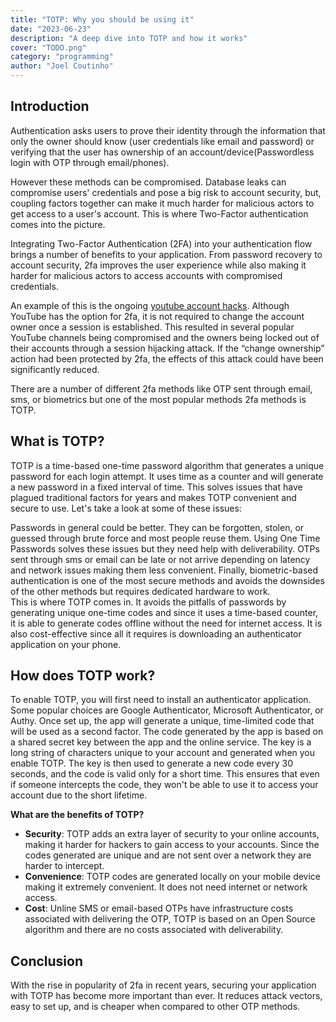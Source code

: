 ```yaml
---
title: "TOTP: Why you should be using it"
date: "2023-06-23"
description: "A deep dive into TOTP and how it works"
cover: "TODO.png"
category: "programming"
author: "Joel Coutinho"
---
```


## Introduction

Authentication asks users to prove their identity through the information that only the owner should know (user credentials like email and password) or verifying that the user has ownership of an account/device(Passwordless login with OTP through email/phones).

However these methods can be compromised. Database leaks can compromise users' credentials and pose a big risk to account security, but, coupling factors together can make it much harder for malicious actors to get access to a user's account. This is where Two-Factor authentication comes into the picture. 

Integrating Two-Factor Authentication (2FA) into your authentication flow brings a number of benefits to your application. From password recovery to account security, 2fa improves the user experience while also making it harder for malicious actors to access accounts with compromised credentials.

An example of this is the ongoing [youtube account hacks](https://www.wired.com/story/youtube-bitcoin-scam-account-hijacking-google-phishing/). Although YouTube has the option for 2fa, it is not required to change the account owner once a session is established. This resulted in several popular YouTube channels being compromised and the owners being locked out of their accounts through a session hijacking attack. If the “change ownership” action had been protected by 2fa, the effects of this attack could have been significantly reduced.

There are a number of different 2fa methods like OTP sent through email, sms, or biometrics but one of the most popular methods 2fa methods is TOTP.

## What is TOTP?

TOTP is a time-based one-time password algorithm that generates a unique password for each login attempt. It uses time as a counter and will generate a new password in a fixed interval of time. This solves issues that have plagued traditional factors for years and makes TOTP convenient and secure to use. Let's take a look at some of these issues:

Passwords in general could be better. They can be forgotten, stolen, or guessed through brute force and most people reuse them. Using One Time Passwords solves these issues but they need help with deliverability. OTPs sent through sms or email can be late or not arrive depending on latency and network issues making them less convenient. Finally, biometric-based authentication is one of the most secure methods and avoids the downsides of the other methods but requires dedicated hardware to work.  
This is where TOTP comes in. It avoids the pitfalls of passwords by generating unique one-time codes and since it uses a time-based counter, it is able to generate codes offline without the need for internet access. It is also cost-effective since all it requires is downloading an authenticator application on your phone.

## How does TOTP work?

To enable TOTP, you will first need to install an authenticator application. Some popular choices are Google Authenticator, Microsoft Authenticator, or Authy.
Once set up, the app will generate a unique, time-limited code that will be used as a second factor.
The code generated by the app is based on a shared secret key between the app and the online service. The key is a long string of characters unique to your account and generated when you enable TOTP. The key is then used to generate a new code every 30 seconds, and the code is valid only for a short time. This ensures that even if someone intercepts the code, they won't be able to use it to access your account due to the short lifetime.

**What are the benefits of TOTP?**

- **Security**: TOTP adds an extra layer of security to your online accounts, making it harder for hackers to gain access to your accounts. Since the codes generated are unique and are not sent over a network they are harder to intercept.
- **Convenience**: TOTP codes are generated locally on your mobile device making it extremely convenient. It does not need internet or network access.
- **Cost**: Unline SMS or email-based OTPs have infrastructure costs associated with delivering the OTP, TOTP is based on an Open Source algorithm and there are no costs associated with deliverability.

## Conclusion

With the rise in popularity of 2fa in recent years, securing your application with TOTP has become more important than ever. It reduces attack vectors, easy to set up, and is cheaper when compared to other OTP methods.

